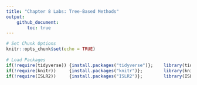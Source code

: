 ```yaml
---
title: "Chapter 8 Labs: Tree-Based Methods"
output: 
    github_document: 
        toc: true
---
```


```r
# Set Chunk Options
knitr::opts_chunk$set(echo = TRUE)
 
# Load Packages
if(!require(tidyverse)) {install.packages("tidyverse")};    library(tidyverse)
if(!require(knitr))     {install.packages("knitr")};        library(knitr)
if(!require(ISLR2))     {install.packages("ISLR2")};        library(ISLR2)

```

